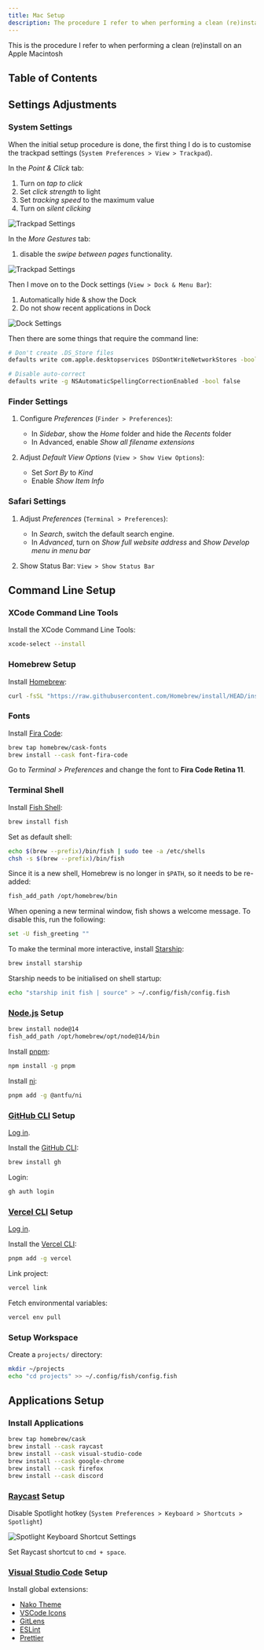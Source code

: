 ```yaml
---
title: Mac Setup
description: The procedure I refer to when performing a clean (re)install on an Apple Macintosh
---
```


This is the procedure I refer to when performing a clean (re)install on an Apple Macintosh

## Table of Contents

## Settings Adjustments

### System Settings

When the initial setup procedure is done, the first thing I do is to customise the trackpad settings (`System Preferences > View > Trackpad`).

In the _Point & Click_ tab:

1. Turn on _tap to click_
2. Set _click strength_ to light
3. Set _tracking speed_ to the maximum value
4. Turn on _silent clicking_

<Image
  src="/images/macos-trackpad-settings-1.png"
  alt="Trackpad Settings"
  width={1560}
  height={1248}
/>

In the _More Gestures_ tab:

1. disable the _swipe between pages_ functionality.

<Image
  src="/images/macos-trackpad-settings-2.png"
  alt="Trackpad Settings"
  width={1560}
  height={1248}
/>

Then I move on to the Dock settings (`View > Dock & Menu Bar`):

1. Automatically hide & show the Dock
2. Do not show recent applications in Dock

<Image
  src="/images/macos-dock-settings.png"
  alt="Dock Settings"
  width={1560}
  height={1300}
/>

Then there are some things that require the command line:

```bash
# Don't create .DS_Store files
defaults write com.apple.desktopservices DSDontWriteNetworkStores -bool true

# Disable auto-correct
defaults write -g NSAutomaticSpellingCorrectionEnabled -bool false
```

### Finder Settings

1. Configure _Preferences_ (`Finder > Preferences`):

   - In _Sidebar_, show the _Home_ folder and hide the _Recents_ folder
   - In Advanced, enable _Show all filename extensions_

2. Adjust _Default View Options_ (`View > Show View Options`):

   - Set _Sort By_ to _Kind_
   - Enable _Show Item Info_

### Safari Settings

1. Adjust _Preferences_ (`Terminal > Preferences`):

   - In _Search_, switch the default search engine.
   - In _Advanced_, turn on _Show full website address_ and _Show Develop menu in menu bar_

2. Show Status Bar: `View > Show Status Bar`

## Command Line Setup

### XCode Command Line Tools

Install the XCode Command Line Tools:

```bash
xcode-select --install
```

### Homebrew Setup

Install [Homebrew](https://brew.sh):

```bash
curl -fsSL "https://raw.githubusercontent.com/Homebrew/install/HEAD/install.sh" | bash
```

### Fonts

Install [Fira Code](https://github.com/tonsky/FiraCode):

```bash
brew tap homebrew/cask-fonts
brew install --cask font-fira-code
```

Go to _Terminal > Preferences_ and change the font to **Fira Code Retina 11**.

### Terminal Shell

Install [Fish Shell](https://fishshell.com):

```bash
brew install fish
```

Set as default shell:

```bash
echo $(brew --prefix)/bin/fish | sudo tee -a /etc/shells
chsh -s $(brew --prefix)/bin/fish
```

Since it is a new shell, Homebrew is no longer in `$PATH`, so it needs to be re-added:

```bash
fish_add_path /opt/homebrew/bin
```

When opening a new terminal window, fish shows a welcome message. To disable this, run the following:

```bash
set -U fish_greeting ""
```

To make the terminal more interactive, install [Starship](https://starship.rs):

```bash
brew install starship
```

Starship needs to be initialised on shell startup:

```bash
echo "starship init fish | source" > ~/.config/fish/config.fish
```

### [Node.js](https://nodejs.org) Setup

```bash
brew install node@14
fish_add_path /opt/homebrew/opt/node@14/bin
```

Install [pnpm](https://pnpm.io):

```bash
npm install -g pnpm
```

Install [ni](https://github.com/antfu/ni):

```bash
pnpm add -g @antfu/ni
```

### [GitHub CLI](https://github.com) Setup

[Log in](https://github.com/login).

Install the [GitHub CLI](https://cli.github.com):

```bash
brew install gh
```

Login:

```bash
gh auth login
```

### [Vercel CLI](https://vercel.com) Setup

[Log in](https://vercel.com/login).

Install the [Vercel CLI](https://vercel.com/cli):

```bash
pnpm add -g vercel
```

Link project:

```bash
vercel link
```

Fetch environmental variables:

```bash
vercel env pull
```

### Setup Workspace

Create a `projects/` directory:

```bash
mkdir ~/projects
echo "cd projects" >> ~/.config/fish/config.fish
```

## Applications Setup

### Install Applications

```bash
brew tap homebrew/cask
brew install --cask raycast
brew install --cask visual-studio-code
brew install --cask google-chrome
brew install --cask firefox
brew install --cask discord
```

### [Raycast](https://code.visualstudio.org) Setup

Disable Spotlight hotkey (`System Preferences > Keyboard > Shortcuts > Spotlight`)

<Image
  src="/images/keyboard-shortcuts-spotlight.png"
  alt="Spotlight Keyboard Shortcut Settings"
  width={1560}
  height={1416}
/>

Set Raycast shortcut to `cmd + space`.

### [Visual Studio Code](https://code.visualstudio.org) Setup

Install global extensions:

- [Nako Theme](https://marketplace.visualstudio.com/items?itemName=kettanaito.nako)
- [VSCode Icons](https://marketplace.visualstudio.com/items?itemName=vscode-icons-team.vscode-icons)
- [GitLens](https://marketplace.visualstudio.com/items?itemName=eamodio.gitlens)
- [ESLint](https://marketplace.visualstudio.com/items?itemName=dbaeumer.vscode-eslint)
- [Prettier](https://marketplace.visualstudio.com/items?itemName=esbenp.prettier-vscode)
